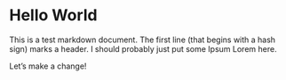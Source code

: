 # Hello World

This is a test markdown document. The first line (that begins with a hash sign) marks a header. I should probably just put some Ipsum Lorem here.

Let's make a change!
